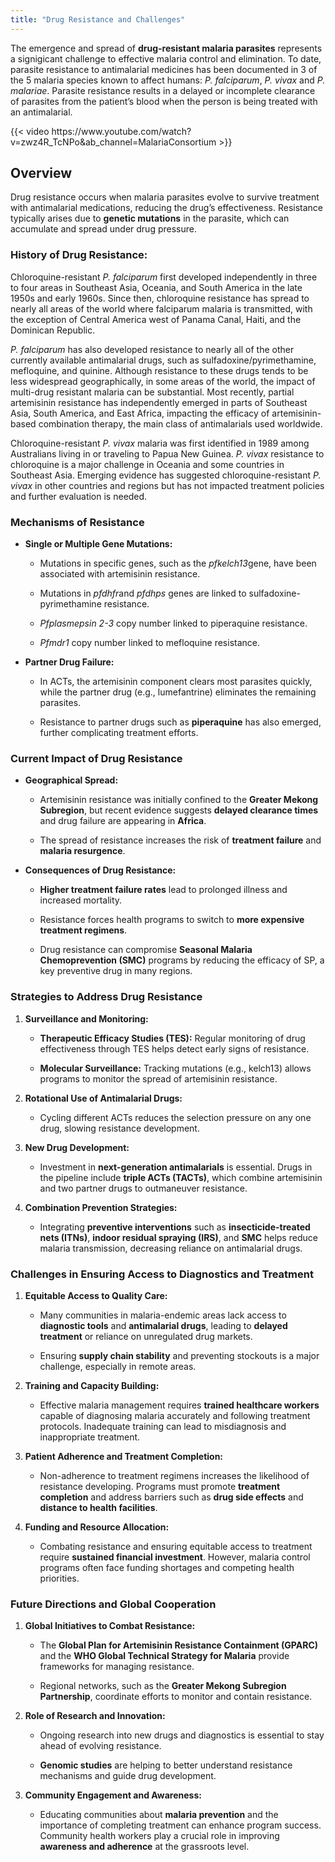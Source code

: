 ```yaml
---
title: "Drug Resistance and Challenges"
---
```


The emergence and spread of **drug-resistant malaria parasites** represents a signigicant challenge to effective malaria control and elimination. To date, parasite resistance to antimalarial medicines has been documented in 3 of the 5 malaria species known to affect humans: *P. falciparum*, *P. vivax* and *P. malariae*. Parasite resistance results in a delayed or incomplete clearance of parasites from the patient's blood when the person is being treated with an antimalarial.

{{< video https://www.youtube.com/watch?v=zwz4R_TcNPo&ab_channel=MalariaConsortium >}}

## Overview

Drug resistance occurs when malaria parasites evolve to survive treatment with antimalarial medications, reducing the drug's effectiveness. Resistance typically arises due to **genetic mutations** in the parasite, which can accumulate and spread under drug pressure.

### **History of Drug Resistance:**

Chloroquine-resistant *P. falciparum* first developed independently in three to four areas in Southeast Asia, Oceania, and South America in the late 1950s and early 1960s. Since then, chloroquine resistance has spread to nearly all areas of the world where falciparum malaria is transmitted, with the exception of Central America west of Panama Canal, Haiti, and the Dominican Republic.

*P. falciparum* has also developed resistance to nearly all of the other currently available antimalarial drugs, such as sulfadoxine/pyrimethamine, mefloquine, and quinine. Although resistance to these drugs tends to be less widespread geographically, in some areas of the world, the impact of multi-drug resistant malaria can be substantial. Most recently, partial artemisinin resistance has independently emerged in parts of Southeast Asia, South America, and East Africa, impacting the efficacy of artemisinin-based combination therapy, the main class of antimalarials used worldwide.

Chloroquine-resistant *P. vivax* malaria was first identified in 1989 among Australians living in or traveling to Papua New Guinea. *P. vivax* resistance to chloroquine is a major challenge in Oceania and some countries in Southeast Asia. Emerging evidence has suggested chloroquine-resistant *P. vivax* in other countries and regions but has not impacted treatment policies and further evaluation is needed.

### **Mechanisms of Resistance**

-   **Single or Multiple Gene Mutations:**

    -   Mutations in specific genes, such as the *pfkelch13*gene, have been associated with artemisinin resistance.

    -   Mutations in *pfdhfr*and *pfdhps* genes are linked to sulfadoxine-pyrimethamine resistance.

    -   *Pfplasmepsin* *2-3* copy number linked to piperaquine resistance.

    -   *Pfmdr1* copy number linked to mefloquine resistance.

-   **Partner Drug Failure:**

    -   In ACTs, the artemisinin component clears most parasites quickly, while the partner drug (e.g., lumefantrine) eliminates the remaining parasites.

    -   Resistance to partner drugs such as **piperaquine** has also emerged, further complicating treatment efforts.

### **Current Impact of Drug Resistance**

-   **Geographical Spread:**

    -   Artemisinin resistance was initially confined to the **Greater Mekong Subregion**, but recent evidence suggests **delayed clearance times** and drug failure are appearing in **Africa**.

    -   The spread of resistance increases the risk of **treatment failure** and **malaria resurgence**.

-   **Consequences of Drug Resistance:**

    -   **Higher treatment failure rates** lead to prolonged illness and increased mortality.

    -   Resistance forces health programs to switch to **more expensive treatment regimens**.

    -   Drug resistance can compromise **Seasonal Malaria Chemoprevention (SMC)** programs by reducing the efficacy of SP, a key preventive drug in many regions.

### **Strategies to Address Drug Resistance**

1.  **Surveillance and Monitoring:**

    -   **Therapeutic Efficacy Studies (TES):** Regular monitoring of drug effectiveness through TES helps detect early signs of resistance.

    -   **Molecular Surveillance:** Tracking mutations (e.g., kelch13) allows programs to monitor the spread of artemisinin resistance.

2.  **Rotational Use of Antimalarial Drugs:**

    -   Cycling different ACTs reduces the selection pressure on any one drug, slowing resistance development.

3.  **New Drug Development:**

    -   Investment in **next-generation antimalarials** is essential. Drugs in the pipeline include **triple ACTs (TACTs)**, which combine artemisinin and two partner drugs to outmaneuver resistance.

4.  **Combination Prevention Strategies:**

    -   Integrating **preventive interventions** such as **insecticide-treated nets (ITNs)**, **indoor residual spraying (IRS)**, and **SMC** helps reduce malaria transmission, decreasing reliance on antimalarial drugs.

### **Challenges in Ensuring Access to Diagnostics and Treatment**

1.  **Equitable Access to Quality Care:**

    -   Many communities in malaria-endemic areas lack access to **diagnostic tools** and **antimalarial drugs**, leading to **delayed treatment** or reliance on unregulated drug markets.

    -   Ensuring **supply chain stability** and preventing stockouts is a major challenge, especially in remote areas.

2.  **Training and Capacity Building:**

    -   Effective malaria management requires **trained healthcare workers** capable of diagnosing malaria accurately and following treatment protocols. Inadequate training can lead to misdiagnosis and inappropriate treatment.

3.  **Patient Adherence and Treatment Completion:**

    -   Non-adherence to treatment regimens increases the likelihood of resistance developing. Programs must promote **treatment completion** and address barriers such as **drug side effects** and **distance to health facilities**.

4.  **Funding and Resource Allocation:**

    -   Combating resistance and ensuring equitable access to treatment require **sustained financial investment**. However, malaria control programs often face funding shortages and competing health priorities.

### **Future Directions and Global Cooperation**

1.  **Global Initiatives to Combat Resistance:**

    -   The **Global Plan for Artemisinin Resistance Containment (GPARC)** and the **WHO Global Technical Strategy for Malaria** provide frameworks for managing resistance.

    -   Regional networks, such as the **Greater Mekong Subregion Partnership**, coordinate efforts to monitor and contain resistance.

2.  **Role of Research and Innovation:**

    -   Ongoing research into new drugs and diagnostics is essential to stay ahead of evolving resistance.

    -   **Genomic studies** are helping to better understand resistance mechanisms and guide drug development.

3.  **Community Engagement and Awareness:**

    -   Educating communities about **malaria prevention** and the importance of completing treatment can enhance program success. Community health workers play a crucial role in improving **awareness and adherence** at the grassroots level.
